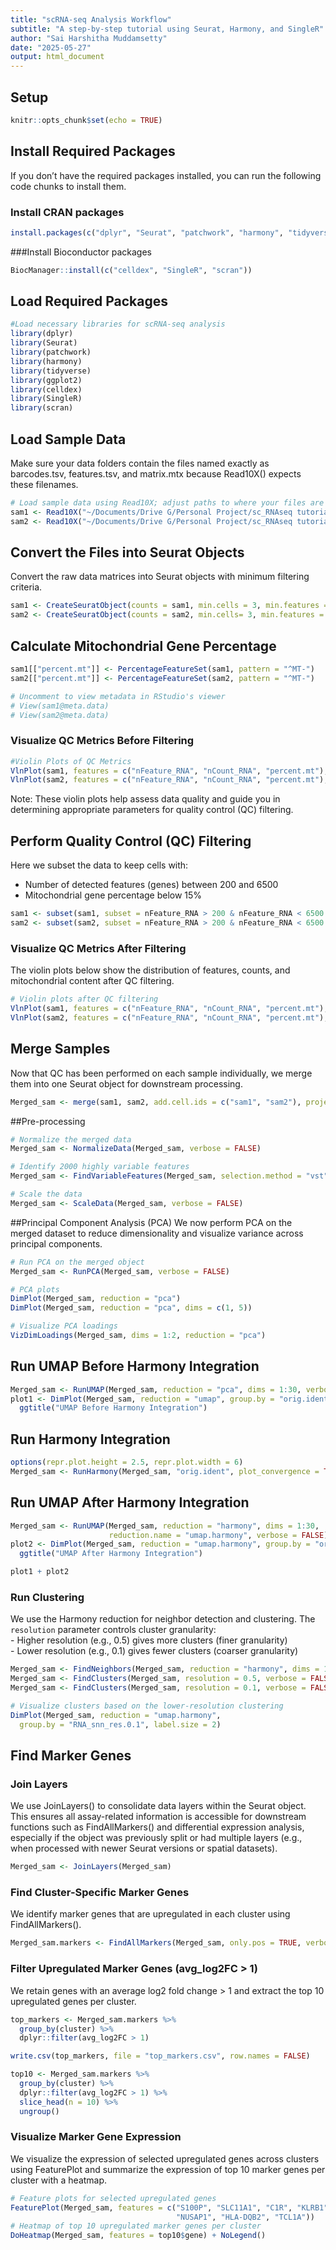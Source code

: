 ```yaml
---
title: "scRNA-seq Analysis Workflow"
subtitle: "A step-by-step tutorial using Seurat, Harmony, and SingleR"
author: "Sai Harshitha Muddamsetty"
date: "2025-05-27"
output: html_document
---
```


## Setup
```r
knitr::opts_chunk$set(echo = TRUE)
```

## Install Required Packages

If you don't have the required packages installed, you can run the following code chunks to install them.

### Install CRAN packages
```r
install.packages(c("dplyr", "Seurat", "patchwork", "harmony", "tidyverse", "ggplot2"))
```
###Install Bioconductor packages
```r
BiocManager::install(c("celldex", "SingleR", "scran"))
```

## Load Required Packages
``` r

#Load necessary libraries for scRNA-seq analysis
library(dplyr)
library(Seurat)
library(patchwork)
library(harmony)
library(tidyverse)
library(ggplot2)
library(celldex)
library(SingleR)
library(scran)
```

## Load Sample Data

Make sure your data folders contain the files named exactly as barcodes.tsv, features.tsv, and matrix.mtx because Read10X() expects these filenames.
```r
# Load sample data using Read10X; adjust paths to where your files are stored
sam1 <- Read10X("~/Documents/Drive G/Personal Project/sc_RNAseq tutorial/sample/sample_1")
sam2 <- Read10X("~/Documents/Drive G/Personal Project/sc_RNAseq tutorial/sample/sample_2")
```

## Convert the Files into Seurat Objects

Convert the raw data matrices into Seurat objects with minimum filtering criteria.
```r
sam1 <- CreateSeuratObject(counts = sam1, min.cells = 3, min.features = 200, project = "sam1")
sam2 <- CreateSeuratObject(counts = sam2, min.cells= 3, min.features = 200, project ="sam2")
```

## Calculate Mitochondrial Gene Percentage

```r
sam1[["percent.mt"]] <- PercentageFeatureSet(sam1, pattern = "^MT-")
sam2[["percent.mt"]] <- PercentageFeatureSet(sam2, pattern = "^MT-")

# Uncomment to view metadata in RStudio's viewer
# View(sam1@meta.data)
# View(sam2@meta.data)
```

### Visualize QC Metrics Before Filtering

```r
#Violin Plots of QC Metrics
VlnPlot(sam1, features = c("nFeature_RNA", "nCount_RNA", "percent.mt"), ncol = 3) 
VlnPlot(sam2, features = c("nFeature_RNA", "nCount_RNA", "percent.mt"), ncol = 3) 
```
Note: These violin plots help assess data quality and guide you in determining appropriate parameters for quality control (QC) filtering.

## Perform Quality Control (QC) Filtering

Here we subset the data to keep cells with:

- Number of detected features (genes) between 200 and 6500  
- Mitochondrial gene percentage below 15%
```r
sam1 <- subset(sam1, subset = nFeature_RNA > 200 & nFeature_RNA < 6500 & percent.mt < 15)
sam2 <- subset(sam2, subset = nFeature_RNA > 200 & nFeature_RNA < 6500 & percent.mt < 15)
```

### Visualize QC Metrics After Filtering

The violin plots below show the distribution of features, counts, and mitochondrial content after QC filtering.
```r
# Violin plots after QC filtering
VlnPlot(sam1, features = c("nFeature_RNA", "nCount_RNA", "percent.mt"), ncol = 3)
VlnPlot(sam2, features = c("nFeature_RNA", "nCount_RNA", "percent.mt"), ncol = 3)
```
## Merge Samples

Now that QC has been performed on each sample individually, we merge them into one Seurat object for downstream processing.
```r
Merged_sam <- merge(sam1, sam2, add.cell.ids = c("sam1", "sam2"), project = "Merged_sam")
```

##Pre-processing

```r
# Normalize the merged data
Merged_sam <- NormalizeData(Merged_sam, verbose = FALSE)

# Identify 2000 highly variable features
Merged_sam <- FindVariableFeatures(Merged_sam, selection.method = "vst", nfeatures = 2000, verbose = FALSE)

# Scale the data
Merged_sam <- ScaleData(Merged_sam, verbose = FALSE)
```

##Principal Component Analysis (PCA)
We now perform PCA on the merged dataset to reduce dimensionality and visualize variance across principal components.
```r
# Run PCA on the merged object
Merged_sam <- RunPCA(Merged_sam, verbose = FALSE)

# PCA plots
DimPlot(Merged_sam, reduction = "pca")
DimPlot(Merged_sam, reduction = "pca", dims = c(1, 5))

# Visualize PCA loadings
VizDimLoadings(Merged_sam, dims = 1:2, reduction = "pca")
```
## Run UMAP Before Harmony Integration

```r
Merged_sam <- RunUMAP(Merged_sam, reduction = "pca", dims = 1:30, verbose = FALSE)
plot1 <- DimPlot(Merged_sam, reduction = "umap", group.by = "orig.ident", pt.size = 0.5) +
  ggtitle("UMAP Before Harmony Integration")
```

## Run Harmony Integration

```r
options(repr.plot.height = 2.5, repr.plot.width = 6)
Merged_sam <- RunHarmony(Merged_sam, "orig.ident", plot_convergence = TRUE, verbose = FALSE)
```

## Run UMAP After Harmony Integration

```r
Merged_sam <- RunUMAP(Merged_sam, reduction = "harmony", dims = 1:30,
                      reduction.name = "umap.harmony", verbose = FALSE)
plot2 <- DimPlot(Merged_sam, reduction = "umap.harmony", group.by = "orig.ident", pt.size = 0.5) +
  ggtitle("UMAP After Harmony Integration")

plot1 + plot2
```
### Run Clustering

We use the Harmony reduction for neighbor detection and clustering. The `resolution` parameter controls cluster granularity:  
- Higher resolution (e.g., 0.5) gives more clusters (finer granularity)  
- Lower resolution (e.g., 0.1) gives fewer clusters (coarser granularity)
```r
Merged_sam <- FindNeighbors(Merged_sam, reduction = "harmony", dims = 1:30, verbose = FALSE)
Merged_sam <- FindClusters(Merged_sam, resolution = 0.5, verbose = FALSE)
Merged_sam <- FindClusters(Merged_sam, resolution = 0.1, verbose = FALSE)

# Visualize clusters based on the lower-resolution clustering
DimPlot(Merged_sam, reduction = "umap.harmony",
  group.by = "RNA_snn_res.0.1", label.size = 2)
```

## Find Marker Genes

### Join Layers

We use JoinLayers() to consolidate data layers within the Seurat object. This ensures all assay-related information is accessible for downstream functions such as FindAllMarkers() and differential expression analysis, especially if the object was previously split or had multiple layers (e.g., when processed with newer Seurat versions or spatial datasets).
```r
Merged_sam <- JoinLayers(Merged_sam)
```

### Find Cluster-Specific Marker Genes

We identify marker genes that are upregulated in each cluster using FindAllMarkers().
```r
Merged_sam.markers <- FindAllMarkers(Merged_sam, only.pos = TRUE, verbose = FALSE)
```

### Filter Upregulated Marker Genes (avg_log2FC > 1)

We retain genes with an average log2 fold change > 1 and extract the top 10 upregulated genes per cluster.
```r
top_markers <- Merged_sam.markers %>%
  group_by(cluster) %>%
  dplyr::filter(avg_log2FC > 1)

write.csv(top_markers, file = "top_markers.csv", row.names = FALSE)

top10 <- Merged_sam.markers %>%
  group_by(cluster) %>%
  dplyr::filter(avg_log2FC > 1) %>%
  slice_head(n = 10) %>%
  ungroup()
```

### Visualize Marker Gene Expression
We visualize the expression of selected upregulated genes across clusters using FeaturePlot and summarize the expression of top 10 marker genes per cluster with a heatmap.
```r
# Feature plots for selected upregulated genes
FeaturePlot(Merged_sam, features = c("S100P", "SLC11A1", "C1R", "KLRB1", "TRAC", 
                                     "NUSAP1", "HLA-DQB2", "TCL1A"))
# Heatmap of top 10 upregulated marker genes per cluster
DoHeatmap(Merged_sam, features = top10$gene) + NoLegend()
```

